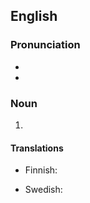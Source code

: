 ==English==

===Pronunciation===
* {{IPA|/ˈhʌni/|lang=en}}
* {{rhymes|ʌni|lang=en}}

===Noun===
{{en-noun|-}}

# {{eye dialect of|honey|lang=en}}

====Translations====
{{trans-top|eye dialect for honey}}
* Finnish: {{t|fi|hinaja}}
{{trans-mid}}
* Swedish: {{t+|sv|honing|c}}
{{trans-bottom}}